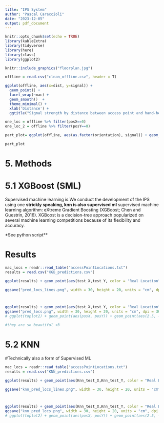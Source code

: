```yaml
---
title: "IPS System"
author: "Pascal Caraccioli"
date: "2023-12-05"
output: pdf_document
---
```


```r
knitr::opts_chunk$set(echo = TRUE)
library(kableExtra)
library(tidyverse)
library(here)
library(class)
library(ggplot2)
```




```r

knitr::include_graphics("floorplan.jpg") 
```


```r

offline = read.csv("clean_offline.csv", header = T)
```


```r

ggplot(offline, aes(x=dist, y=signal)) + 
  geom_point() + 
  facet_wrap(~mac) +
  geom_smooth()  + 
  theme_minimal() +
  xlab('Distance') + 
  ggtitle("Signal strength by distance between access point and hand-held device")
```
```r


one_loc = offline %>% filter(posX==0)
one_loc_2 = offline %>% filter(posY==0)

part_plot= ggplot(offline, aes(as.factor(orientation), signal)) + geom_boxplot(outlier.colour = 'skyblue', alpha = 0.4) + facet_grid(~mac) + theme_bw() + theme(axis.text.x=element_text(angle = 90))  +xlab('orientation') + ggtitle("Signal strength by orientation grouped by access point at a random location")

part_plot
```

# 5. Methods

# 5.1 XGBoost (SML)

Supervised machine learning is  We conduct the development of the IPS using one **strickly speaking, knn is also supervised ml** supervised machine learning algorithm: eXtreme Gradient Boosting (XGBoost; Chen and Guestrin, 2016). XGBoost is a decision-tree approach popularized on several machine learning competitions because of its flexibility and accuracy.

*See python script**

# Results
```r
mac_locs = readr::read_table("accessPointLocations.txt")
results = read.csv("XGB_predictions.csv")

ggplot(results) + geom_point(aes(test_X,test_Y, color = "Real Location"), size = 3) + geom_point(aes(pred_X, pred_Y, color = "Predicted Location"),  size = 3)  + theme_minimal() + ggtitle("XGBoost Predicted and Real Locations") +xlab("x-coordinate") +ylab("y-coordinate") + labs(color='Location')  +geom_segment(aes(x = test_X, y = test_Y, xend = pred_X, yend = pred_Y)) + geom_point(data = mac_locs, aes(x,y), size = 3, shape = 15)

ggsave("pred_locs_lines.png", width = 30, height = 20, units = "cm", dpi = 300, bg = "white")



ggplot(results) + geom_point(aes(test_X,test_Y, color = "Real Location"), size = 3) + geom_point(aes(pred_X, pred_Y, color = "Predicted Location"),  size = 3)  + theme_minimal() + ggtitle("XGBoost Predicted and Real Locations") +xlab("x-coordinate") +ylab("y-coordinate") + labs(color='Location') + geom_point(data = mac_locs, aes(x,y), size = 3, shape = 15)
ggsave("pred_locs.png", width = 30, height = 20, units = "cm", dpi = 300, bg = "white")
# ggplot(toplot2) + geom_point(aes(posX, posY)) + geom_point(aes(2.5, -0.8, color = "red"), show.legend = F) + theme(legend.position="none") + theme_minimal() + ggtitle("All Location of hand-held device and One Access Point") +xlab("x-coordinate") +ylab("y-coordinate")

#they are so beautiful <3
```

# 5.2 KNN

#Technically also a form of Supervised ML

```r
mac_locs = readr::read_table("accessPointLocations.txt")
results = read.csv("KNN_predictions.csv")

ggplot(results) + geom_point(aes(Knn_test_X,Knn_test_Y, color = "Real Location"), size = 3) + geom_point(aes(Knn_pred_X, Knn_pred_Y, color = "Predicted Location"),  size = 3)  + theme_minimal() + ggtitle("KNN Predicted and Real Locations") +xlab("x-coordinate") +ylab("y-coordinate") + labs(color='Location')  +geom_segment(aes(x = Knn_test_X, y = Knn_test_Y, xend = Knn_pred_X, yend = Knn_pred_Y)) + geom_point(data = mac_locs, aes(x,y), size = 3, shape = 15)

ggsave("knn_pred_locs_lines.png", width = 30, height = 20, units = "cm", dpi = 300, bg = "white")



ggplot(results) + geom_point(aes(Knn_test_X,Knn_test_Y, color = "Real Location"), size = 3) + geom_point(aes(Knn_pred_X, Knn_pred_Y, color = "Predicted Location"),  size = 3)  + theme_minimal() + ggtitle("KNN Predicted and Real Locations") +xlab("x-coordinate") +ylab("y-coordinate") + labs(color='Location') + geom_point(data = mac_locs, aes(x,y), size = 3, shape = 15)
ggsave("knn_pred_locs.png", width = 30, height = 20, units = "cm", dpi = 300, bg = "white")
# ggplot(toplot2) + geom_point(aes(posX, posY)) + geom_point(aes(2.5, -0.8, color = "red"), show.legend = F) + theme(legend.position="none") + theme_minimal() + ggtitle("All Location of hand-held device and One Access Point") +xlab("x-coordinate") +ylab("y-coordinate")

```
